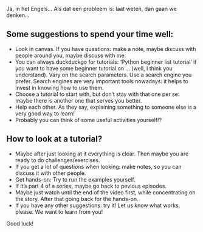 Ja, in het Engels... Als dat een probleem is: laat weten, dan gaan we denken... 


## Some suggestions to spend your time well: 

- Look in canvas. If you have questions: make a note, maybe discuss with people around you, maybe discuss with me. 
- You can always duckduckgo for tutorials: 'Python beginner list tutorial' if you want to have some beginner tutorial on ... (well, I think you understand). Vary on the search parameters. Use a search engine you prefer. Search engines are very important tools nowadays: it helps to invest in knowing how to use them.   
- Choose a tutorial to start with, but don't stay with that one per se: maybe there is another one that serves you better. 
- Help each other. As they say, explaining something to someone else is a very good way to learn! 
- Probably you can think of some useful activities yourself!? 

## How to look at a tutorial? 
- Maybe after just looking at it everything is clear. Then maybe you are ready to do challenges/exercises. 
- If you get a lot of questions when looking: make notes, so you can discuss it with other people. 
- Get hands-on: Try to run the examples yourself. 
- If it's part 4 of a series, maybe go back to pevious episodes. 
- Maybe just watch until  the end of the video first, while concentrating on the story. After that going back for the hands-on. 
- If you have any other suggestions: try it! Let us know what works, please. We want to learn from you! 

Good luck! 